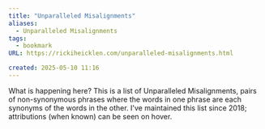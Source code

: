 ```yaml
---
title: "Unparalleled Misalignments"
aliases:
  - Unparalleled Misalignments
tags:
  - bookmark
URL: https://rickiheicklen.com/unparalleled-misalignments.html

created: 2025-05-10 11:16
---
```




What is happening here?
This is a list of Unparalleled Misalignments, pairs of non-synonymous phrases where the words in one phrase are each synonyms of the words in the other. I've maintained this list since 2018; attributions (when known) can be seen on hover.